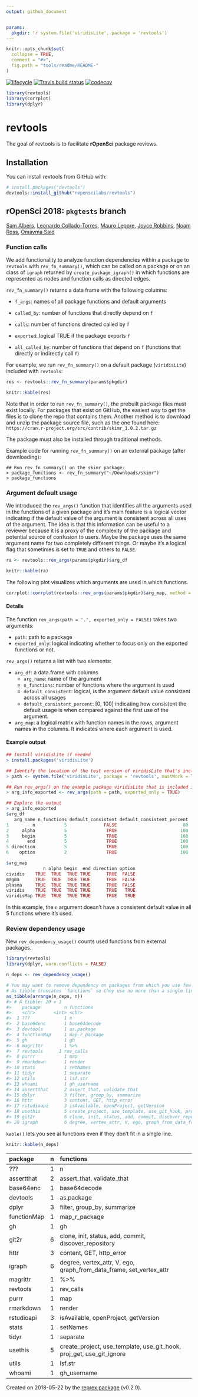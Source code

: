 ```yaml
---
output: github_document


params:
  pkgdir: !r system.file('viridisLite', package = 'revtools')
---
```

<!-- README.md is generated from README.Rmd. Please edit that file -->
```r
knitr::opts_chunk$set(
  collapse = TRUE,
  comment = "#>",
  fig.path = "tools/readme/README-"
)
```

  [![lifecycle](https://img.shields.io/badge/lifecycle-experimental-orange.svg)](https://www.tidyverse.org/lifecycle/#experimental)
[![Travis build status](https://travis-ci.org/ropenscilabs/revtools.svg?branch=master)](https://travis-ci.org/ropenscilabs/revtools)
[![codecov](https://codecov.io/gh/ropenscilabs/revtools/branch/master/graph/badge.svg)](https://codecov.io/gh/ropenscilabs/revtools)

```r
library(revtools)
library(corrplot)
library(dplyr)
```





# revtools

The goal of revtools is to facilitate **rOpenSci** package reviews.

## Installation

You can install revtools from GitHub with:


```r
# install.packages("devtools")
devtools::install_github("ropenscilabs/revtools")
```


## rOpenSci 2018: `pkgtests` branch

[Sam Albers](https://twitter.com/big_bad_sam), [Leonardo Collado-Torres](https://twitter.com/fellgernon), [Mauro Lepore](https://twitter.com/mauro_lepore), [Joyce Robbins](https://twitter.com/jtrnyc), [Noam Ross](https://twitter.com/noamross), [Omayma Said](https://github.com/OmaymaS)

### Function calls

We add functionality to analyze function dependencies within a package to `revtools` with `rev_fn_summary()`, which can be called on a package or on an class of `igraph` returned by `create_package_igraph()` in which functions are represented as nodes and function calls as directed edges.

`rev_fn_summary()` returns a data frame with the following columns:

  - `f_args`: names of all package functions and default arguments

  - `called_by`: number of functions that directly depend on `f`
  
  - `calls`: number of functions directed called by `f`
  
  - `exported`: logical TRUE if the package exports `f`
  
  - `all_called_by`: number of functions that depend on `f` (functions that directly or indirectly call `f`)
  
  
  For example, we run `rev_fn_summary()` on a default package (`viridisLite`) included with `revtools`:

```r
res <- revtools::rev_fn_summary(params$pkgdir)
```

```r
knitr::kable(res)
```

Note that in order to run `rev_fn_summary()`, the prebuilt package files must exist locally.  For packages that exist on GitHub, the easiest way to get the files is to clone the repo that contains them.  Another method is to download and unzip the package source file, such as the one found here: `https://cran.r-project.org/src/contrib/skimr_1.0.2.tar.gz`

The package must also be installed through traditional methods.

Example code for running `rev_fn_summary()` on an external package (after downloading):

```
## Run rev_fn_summary() on the skimr package:
> package_functions <- rev_fn_summary("~/Downloads/skimr")
> package_functions
```

### Argument default usage

We introduced the `rev_args()` function that identifies all the arguments used in the functions of a given package and it's main feature is a logical vector indicating if the default value of the argument is consistent across all uses of the argument. The idea is that this information can be useful to a reviewer because it is a proxy of the complexity of the package and potential source of confusion to users. Maybe the package uses the same argument name for two completely different things. Or maybe it's a logical flag that sometimes is set to `TRUE` and others to `FALSE`.

```r
ra <- revtools::rev_args(params$pkgdir)$arg_df
```

```r
knitr::kable(ra)
```

The following plot visualizes which arguments are used in which functions.

```r
corrplot::corrplot(revtools::rev_args(params$pkgdir)$arg_map, method = 'square', cl.pos = "n")
```

#### Details

The function `rev_args(path = '.', exported_only = FALSE)` takes two arguments:

* `path`: path to a package
* `exported_only`: logical indicating whether to focus only on the exported functions or not.

`rev_args()` returns a list with two elements:

* `arg_df`: a data.frame with columns
    - `arg_name`: name of the argument
    - `n_functions`: number of functions where the argument is used
    - `default_consistent`: logical, is the argument default value consistent across all usages
    - `default_consistent_percent`: [0, 100] indicating how consistent the default usage is when compared against the first use of the argument.
* `arg_map`: a logical matrix with function names in the rows, argument names in the columns. It indicates where each argument is used.

#### Example output

```R
## Install viridisLite if needed
> install.packages('viridisLite')

## Identify the location of the test version of viridisLite that's included
> path <- system.file('viridisLite', package = 'revtools', mustWork = TRUE)

## Run rev_args() on the example package viridisLite that is included in revtools
> arg_info_exported <- rev_args(path = path, exported_only = TRUE)

## Explore the output
> arg_info_exported
$arg_df
   arg_name n_functions default_consistent default_consistent_percent
1         n           5              FALSE                         80
2     alpha           5               TRUE                        100
3     begin           5               TRUE                        100
4       end           5               TRUE                        100
5 direction           5               TRUE                        100
6    option           2               TRUE                        100

$arg_map
              n alpha begin  end direction option
cividis    TRUE  TRUE  TRUE TRUE      TRUE  FALSE
magma      TRUE  TRUE  TRUE TRUE      TRUE  FALSE
plasma     TRUE  TRUE  TRUE TRUE      TRUE  FALSE
viridis    TRUE  TRUE  TRUE TRUE      TRUE   TRUE
viridisMap TRUE  TRUE  TRUE TRUE      TRUE   TRUE
```

In this example, the `n` argument doesn't have a consistent default value in all 5 functions where it's used.


### Review dependency usage

New `rev_dependency_usage()` counts used functions from external packages.

``` r
library(revtools)
library(dplyr, warn.conflicts = FALSE)
```

```r
n_deps <- rev_dependency_usage()

# You may want to remove dependency on packages from which you use few functions
# As tibble truncates `functions` so they use no more than a single line
as_tibble(arrange(n_deps, n))
#> # A tibble: 20 x 3
#>    package         n functions                                            
#>    <chr>       <int> <chr>                                                
#>  1 ???             1 n                                                    
#>  2 base64enc       1 base64decode                                         
#>  3 devtools        1 as.package                                           
#>  4 functionMap     1 map_r_package                                        
#>  5 gh              1 gh                                                   
#>  6 magrittr        1 %>%                                                  
#>  7 revtools      1 rev_calls                                            
#>  8 purrr           1 map                                                  
#>  9 rmarkdown       1 render                                               
#> 10 stats           1 setNames                                             
#> 11 tidyr           1 separate                                             
#> 12 utils           1 lsf.str                                              
#> 13 whoami          1 gh_username                                          
#> 14 assertthat      2 assert_that, validate_that                           
#> 15 dplyr           3 filter, group_by, summarize                          
#> 16 httr            3 content, GET, http_error                             
#> 17 rstudioapi      3 isAvailable, openProject, getVersion                 
#> 18 usethis         5 create_project, use_template, use_git_hook, proj_get~
#> 19 git2r           6 clone, init, status, add, commit, discover_repository
#> 20 igraph          6 degree, vertex_attr, V, ego, graph_from_data_frame, ~
```

`kable()` lets you see al functions even if they don't fit in a single line.

```r
knitr::kable(n_deps)
```

<table>
<thead>
<tr class="header">
<th style="text-align: left;">package</th>
<th style="text-align: right;">n</th>
<th style="text-align: left;">functions</th>
</tr>
</thead>
<tbody>
<tr class="odd">
<td style="text-align: left;">???</td>
<td style="text-align: right;">1</td>
<td style="text-align: left;">n</td>
</tr>
<tr class="even">
<td style="text-align: left;">assertthat</td>
<td style="text-align: right;">2</td>
<td style="text-align: left;">assert_that, validate_that</td>
</tr>
<tr class="odd">
<td style="text-align: left;">base64enc</td>
<td style="text-align: right;">1</td>
<td style="text-align: left;">base64decode</td>
</tr>
<tr class="even">
<td style="text-align: left;">devtools</td>
<td style="text-align: right;">1</td>
<td style="text-align: left;">as.package</td>
</tr>
<tr class="odd">
<td style="text-align: left;">dplyr</td>
<td style="text-align: right;">3</td>
<td style="text-align: left;">filter, group_by, summarize</td>
</tr>
<tr class="even">
<td style="text-align: left;">functionMap</td>
<td style="text-align: right;">1</td>
<td style="text-align: left;">map_r_package</td>
</tr>
<tr class="odd">
<td style="text-align: left;">gh</td>
<td style="text-align: right;">1</td>
<td style="text-align: left;">gh</td>
</tr>
<tr class="even">
<td style="text-align: left;">git2r</td>
<td style="text-align: right;">6</td>
<td style="text-align: left;">clone, init, status, add, commit, discover_repository</td>
</tr>
<tr class="odd">
<td style="text-align: left;">httr</td>
<td style="text-align: right;">3</td>
<td style="text-align: left;">content, GET, http_error</td>
</tr>
<tr class="even">
<td style="text-align: left;">igraph</td>
<td style="text-align: right;">6</td>
<td style="text-align: left;">degree, vertex_attr, V, ego, graph_from_data_frame, set_vertex_attr</td>
</tr>
<tr class="odd">
<td style="text-align: left;">magrittr</td>
<td style="text-align: right;">1</td>
<td style="text-align: left;">%&gt;%</td>
</tr>
<tr class="even">
<td style="text-align: left;">revtools</td>
<td style="text-align: right;">1</td>
<td style="text-align: left;">rev_calls</td>
</tr>
<tr class="odd">
<td style="text-align: left;">purrr</td>
<td style="text-align: right;">1</td>
<td style="text-align: left;">map</td>
</tr>
<tr class="even">
<td style="text-align: left;">rmarkdown</td>
<td style="text-align: right;">1</td>
<td style="text-align: left;">render</td>
</tr>
<tr class="odd">
<td style="text-align: left;">rstudioapi</td>
<td style="text-align: right;">3</td>
<td style="text-align: left;">isAvailable, openProject, getVersion</td>
</tr>
<tr class="even">
<td style="text-align: left;">stats</td>
<td style="text-align: right;">1</td>
<td style="text-align: left;">setNames</td>
</tr>
<tr class="odd">
<td style="text-align: left;">tidyr</td>
<td style="text-align: right;">1</td>
<td style="text-align: left;">separate</td>
</tr>
<tr class="even">
<td style="text-align: left;">usethis</td>
<td style="text-align: right;">5</td>
<td style="text-align: left;">create_project, use_template, use_git_hook, proj_get, use_git_ignore</td>
</tr>
<tr class="odd">
<td style="text-align: left;">utils</td>
<td style="text-align: right;">1</td>
<td style="text-align: left;">lsf.str</td>
</tr>
<tr class="even">
<td style="text-align: left;">whoami</td>
<td style="text-align: right;">1</td>
<td style="text-align: left;">gh_username</td>
</tr>
</tbody>
</table>

Created on 2018-05-22 by the [reprex package](http://reprex.tidyverse.org) (v0.2.0).

